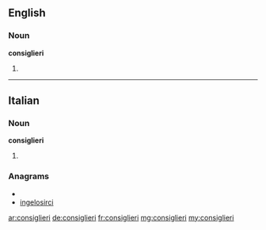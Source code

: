 ==English==

===Noun===
'''consiglieri'''

# {{plural of|[[consigliere]]}}

----

==Italian==

===Noun===
'''consiglieri''' {{m|f}}

# {{plural of|[[consigliere]]|lang=Italian}}

===Anagrams===
* {{alphagram|cegiiilnors}}
* [[ingelosirci#Italian|ingelosirci]]

[[ar:consiglieri]]
[[de:consiglieri]]
[[fr:consiglieri]]
[[mg:consiglieri]]
[[my:consiglieri]]